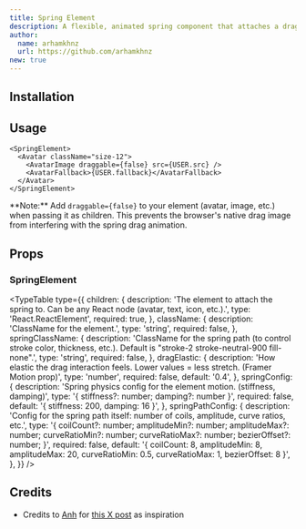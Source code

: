 ```yaml
---
title: Spring Element
description: A flexible, animated spring component that attaches a draggable element (avatar, text, icon, or any React node) to its origin with a spring line.
author:
  name: arhamkhnz
  url: https://github.com/arhamkhnz
new: true
---
```


<ComponentPreview name="spring-element-demo" />

## Installation

<ComponentInstallation name="spring-element" />

## Usage

```tsx
<SpringElement>
  <Avatar className="size-12">
    <AvatarImage draggable={false} src={USER.src} />
    <AvatarFallback>{USER.fallback}</AvatarFallback>
  </Avatar>
</SpringElement>
```

<Callout type="info">
  **Note:** Add <code>draggable=&#123;false&#125;</code> to your element
  (avatar, image, etc.) when passing it as children. This prevents the browser's
  native drag image from interfering with the spring drag animation.
</Callout>

## Props

### SpringElement

<TypeTable
  type={{
    children: {
      description:
        'The element to attach the spring to. Can be any React node (avatar, text, icon, etc.).',
      type: 'React.ReactElement',
      required: true,
    },
    className: {
      description: 'ClassName for the element.',
      type: 'string',
      required: false,
    },
    springClassName: {
      description:
        'ClassName for the spring path (to control stroke color, thickness, etc.). Default is "stroke-2 stroke-neutral-900 fill-none".',
      type: 'string',
      required: false,
    },
    dragElastic: {
      description:
        'How elastic the drag interaction feels. Lower values = less stretch. (Framer Motion prop)',
      type: 'number',
      required: false,
      default: '0.4',
    },
    springConfig: {
      description:
        'Spring physics config for the element motion. (stiffness, damping)',
      type: '{ stiffness?: number; damping?: number }',
      required: false,
      default: '{ stiffness: 200, damping: 16 }',
    },
    springPathConfig: {
      description:
        'Config for the spring path itself: number of coils, amplitude, curve ratios, etc.',
      type: '{ coilCount?: number; amplitudeMin?: number; amplitudeMax?: number; curveRatioMin?: number; curveRatioMax?: number; bezierOffset?: number; }',
      required: false,
      default:
        '{ coilCount: 8, amplitudeMin: 8, amplitudeMax: 20, curveRatioMin: 0.5, curveRatioMax: 1, bezierOffset: 8 }',
    },
  }}
/>

## Credits

- Credits to [Anh](https://x.com/pwign) for [this X post](https://x.com/pwign/status/1927760004183970067) as inspiration
